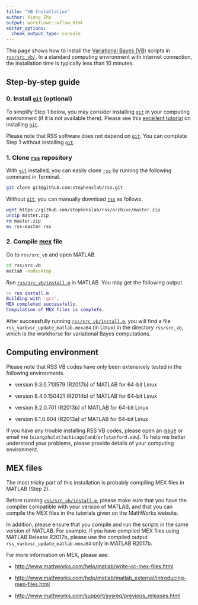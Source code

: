 ```yaml
---
title: "VB Installation"
author: Xiang Zhu
output: workflowr::wflow_html
editor_options:
  chunk_output_type: console
---
```


This page shows how to install the
[Variational Bayes (VB)](https://en.wikipedia.org/wiki/Variational_Bayesian_methods)
scripts in [`rss/src_vb/`](https://github.com/stephenslab/rss/tree/master/src_vb).
In a standard computing environment with internet connection,
the installation time is typically less than 10 minutes.

[`git`]: https://git-scm.com/downloads
[`rss`]: https://github.com/stephenslab/rss
[`rss/src_vb/install.m`]: https://github.com/stephenslab/rss/blob/master/src_vb/install.m

## Step-by-step guide

### 0. Install [`git`][] (optional)

To simplify Step 1 below, you may consider
installing [`git`][] in your computing environment
(if it is not available there).
Please see this [excellent tutorial](https://git-scm.com/book/en/v2/Getting-Started-Installing-Git)
on installing [`git`][].

Please note that RSS software does not depend on [`git`][].
You can complete Step 1 without installing [`git`][].

### 1. Clone [`rss`][] repository

With [`git`][] installed, you can easily clone
[`rss`][] by running the following command in Terminal.

```zsh
git clone git@github.com:stephenslab/rss.git
```

Without [`git`][], you can manually download [`rss`][] as follows.

```zsh
wget https://github.com/stephenslab/rss/archive/master.zip
unzip master.zip
rm master.zip
mv rss-master rss
```

### 2. Compile [mex](https://www.mathworks.com/help/matlab/ref/mex.html) file

Go to `rss/src_vb` and open MATLAB.

```zsh
cd rss/src_vb
matlab -nodesktop
```

Run [`rss/src_vb/install.m`][] in MATLAB. You may get the following output.

```matlab
>> run install.m
Building with 'gcc'.
MEX completed successfully.
Compilation of MEX files is complete.
```

After successfully running [`rss/src_vb/install.m`][],
you will find a file `rss_varbvsr_update_matlab.mexa64` (in Linux)
in the directory `rss/src_vb`, which is the workhorse for variational Bayes computations.

## Computing environment

Please note that RSS VB codes have only been
extensively tested in the following environments.

- version 9.3.0.713579 (R2017b) of MATLAB for 64-bit Linux

- version 8.4.0.150421 (R2014b) of MATLAB for 64-bit Linux

- version 8.2.0.701 (R2013b) of MATLAB for 64-bit Linux

- version 8.1.0.604 (R2013a) of MATLAB for 64-bit Linux

If you have any trouble installing RSS VB codes,
please open an [issue](https://github.com/stephenslab/rss/issues)
or email me (`xiangzhu[at]uchicago[and/or]stanford.edu`).
To help me better understand your problems,
please provide details of your computing environment.

## MEX files

The most tricky part of this installation
is probably compiling MEX files in MATLAB (Step 2).

Before running [`rss/src_vb/install.m`][],
please make sure that you have the compiler
compatible with your version of MATLAB,
and that you can compile the MEX files in
the tutorials given on the MathWorks website.

In addition, please ensure that you compile and run
the scripts in the same version of MATLAB.
For example, if you have compiled MEX files
using MATLAB Release R2017b, please use the compiled output
`rss_varbvsr_update_matlab.mexa64` only in MATLAB R2017b.

For more information on MEX, please see:

- <http://www.mathworks.com/help/matlab/write-cc-mex-files.html>

- <http://www.mathworks.com/help/matlab/matlab_external/introducing-mex-files.html>

- <http://www.mathworks.com/support/sysreq/previous_releases.html>
